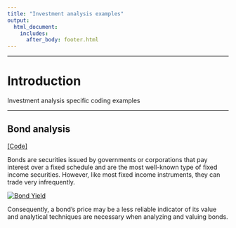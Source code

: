 ```yaml
---
title: "Investment analysis examples"
output: 
  html_document:
    includes:
      after_body: footer.html
---
```


***  

# Introduction

Investment analysis specific coding examples  
  
****  

## Bond analysis
[[Code]](bond_valuation.html)

Bonds are securities issued by governments or corporations that pay interest over a fixed schedule and are the most well-known type of fixed income securities. However, like most fixed income instruments, they can trade very infrequently.  

[![Bond Yield](pics/bond_yield.png)](bond_valuation.html)
  
Consequently, a bond's price may be a less reliable indicator of its value and analytical techniques are necessary when analyzing and valuing bonds.  
